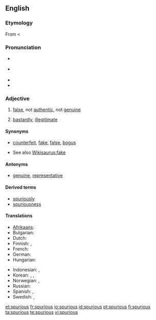 {{was wotd|2007|November|27}}
==English==

===Etymology===
From {{LL.}} {{term|spurius||illegitimate, bastardly|lang=la}} < {{term|spurcus||foul, base, low|lang=la}}

===Pronunciation===
* {{a|RP}} {{IPA|/ˈspjʊə.ri.əs/}}
* {{a|US}} {{IPA|/ˈspjʊr.i.əs/}}
* {{audio|en-us-spurious.ogg|Audio (US)}}
* {{rhymes|ʊəriəs}}

===Adjective===
{{en-adj}}

# [[false]], not [[authentic]], not [[genuine]]
# {{archaic}} [[bastardly]], [[illegitimate]]

====Synonyms====
* {{sense|false}} [[counterfeit]], [[fake]], [[false]], [[bogus]]
* See also [[Wikisaurus:fake]]

====Antonyms====
* {{sense|false}} [[genuine]], [[representative]]

====Derived terms====
* [[spuriously]]
* [[spuriousness]]

====Translations====
{{trans-top|false}}
* [[Afrikaans]]: {{t-|af|vals|xs=Afrikaans}}
* Bulgarian: {{t|bg|фалшив|sc=Cyrl}}
* Dutch: {{t+|nl|vals}}
* Finnish: {{t-|fi|väärennetty}}, {{t+|fi|väärä}}
* French: {{t-|fr|faux}}
* German: {{t-|de|unecht}}
* Hungarian: {{t+|hu|hamis}}
{{trans-mid}}
* Indonesian: {{t|id|palsu|xs=Indonesian}}, {{t|id|tiru|alt=tiruan|xs=Indonesian}}
* Korean: {{t|ko|거짓의|sc=Hang}}, {{t|ko|속임수의|sc=Hang}}, {{t|ko|위조된|sc=Hang}}
* Norwegian: {{t+|no|falsk}}, {{t|no|uekte}}
* Russian: {{t|ru|ложный|sc=Cyrl}}
* Spanish: {{t+|es|falso}}, {{t+|es|mentira}}
* Swedish: {{t+|sv|falsk}}, {{t|sv|förfalskad}}
{{trans-bottom}}

[[et:spurious]]
[[fr:spurious]]
[[io:spurious]]
[[id:spurious]]
[[pt:spurious]]
[[fi:spurious]]
[[ta:spurious]]
[[te:spurious]]
[[vi:spurious]]